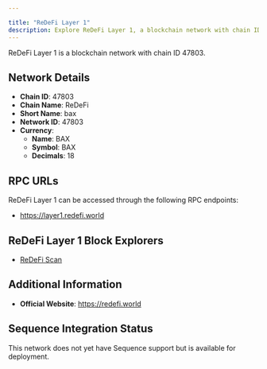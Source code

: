 ```yaml
---

title: "ReDeFi Layer 1"
description: Explore ReDeFi Layer 1, a blockchain network with chain ID 47803. Learn about its native currency, BAX, and how to interact with the network.
---
```




ReDeFi Layer 1 is a blockchain network with chain ID 47803.

## Network Details

- **Chain ID**: 47803
- **Chain Name**: ReDeFi
- **Short Name**: bax
- **Network ID**: 47803
- **Currency**: 
  - **Name**: BAX
  - **Symbol**: BAX
  - **Decimals**: 18

## RPC URLs

ReDeFi Layer 1 can be accessed through the following RPC endpoints:

- https://layer1.redefi.world

## ReDeFi Layer 1 Block Explorers

- [ReDeFi Scan](https://scanlayer1.redefi.world)

## Additional Information

- **Official Website**: https://redefi.world

## Sequence Integration Status

This network does not yet have Sequence support but is available for deployment.
